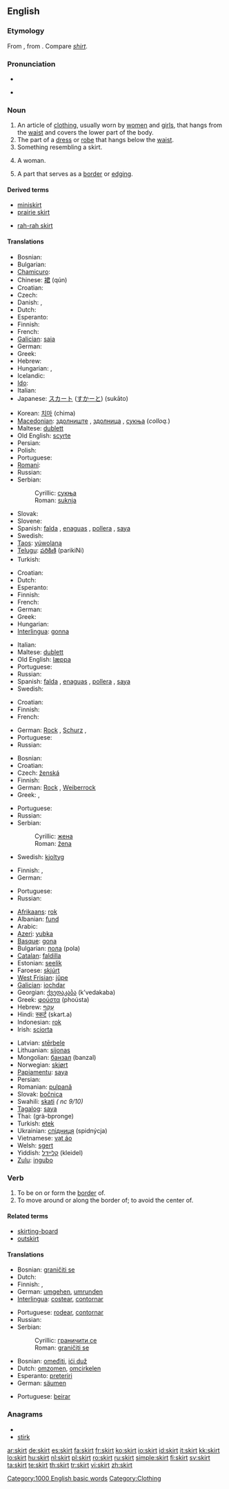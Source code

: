 {{wikipedia|Skirt}}
==English==

===Etymology===
From {{etyl|non|en}} {{term|skyrta|lang=non}}, from {{proto|Germanic|skurtijon|lang=en}}. Compare ''[[shirt]]''.

===Pronunciation===
* {{audio|en-us-skirt.ogg|Audio (US)}}
* {{audio|En-uk-skirt.ogg|Audio (UK)}}
*: {{rhymes|ɜː(r)t}}

===Noun===
{{en-noun}}

# An article of [[clothing]], usually worn by [[woman|women]] and [[girl]]s, that hangs from the [[waist]] and covers the lower part of the body.
# The part of a [[dress]] or [[robe]] that hangs below the [[waist]].
# Something resembling a skirt.
# {{slang}} A woman.
# A part that serves as a [[border]] or [[edging]].

====Derived terms====
{{top2}}
* [[miniskirt]]
* [[prairie skirt]]
{{mid2}}
* [[rah-rah skirt]]
{{bottom2}}

====Translations====
{{trans-top|clothing}}
* Bosnian: {{t-|bs|suknja|f}}
* Bulgarian: {{t+|bg|пола|f}}
* [[Chamicuro]]: {{tø|ccc|ita'la}}
* Chinese: [[裙]] (qún)
* Croatian: {{t+|hr|suknja|f|alt=sȕknja}}
* Czech: {{t+|cs|sukně|f}}
* Danish: {{t-|da|nederdel|c}}, {{t-|da|skørt|n}}
* Dutch: {{t+|nl|rok|m}}
* Esperanto: {{t-|eo|jupo|xs=Esperanto}}
* Finnish: {{t+|fi|hame}}
* French: {{t+|fr|jupe|f}}
* [[Galician]]: [[saia]] {{f}}
* German: {{t+|de|Rock|m}}
* Greek: {{t+|el|φούστα|f|tr=fusta}}
* Hebrew: {{t+|he|חצאית|f}}
* Hungarian: {{t+|hu|szoknya}}, {{t+|hu|alj}}
* Icelandic: {{t+|is|pils|n}}
* [[Ido]]: {{t+|io|jupo|xs=Ido}}
* Italian: {{t+|it|gonna}}
* Japanese: [[スカート]] ([[すかーと]]) (sukāto)
{{trans-mid}}
* Korean: [[치마]] (chima)
* [[Macedonian]]: [[здолниште]] {{n}}, [[здолница]] {{f}}, [[сукња]] {{f}} (''colloq.'')
* Maltese: [[dublett]] {{m}}
* Old English: [[scyrte]] {{f}}
* Persian: {{fa-Arab|[[دامن دوخت]]}}
* Polish: {{t+|pl|spódnica|f}}
* Portuguese: {{t+|pt|saia|f}}
* [[Romani]]: {{tø|rom|rotya|f}}
* Russian: {{t+|ru|юбка|f|tr=júbka}}
* Serbian:
*: Cyrillic: [[сукња#Serbian|сукња]] {{f}}
*: Roman: [[suknja#Serbian|suknja]] {{f}}
* Slovak: {{t-|sk|sukňa|f}}
* Slovene: {{t+|sl|krilo|n}}
* Spanish: [[falda]] {{f}}, [[enaguas]] {{f|p}} {{italbrac|Costa Rica|Nicaragua}}, [[pollera]] {{f}} {{italbrac|Argentina|Chile|Paraguay|Uruguay}}, [[saya]] {{f}} {{italbrac|Cuba}}
* Swedish: {{t+|sv|kjol|c}}
* [[Taos]]: [[yúwolaną]]
* [[Telugu]]: [[పరికిణి]] (parikiNi)
* Turkish: {{t+|tr|etek}}
{{trans-bottom}}

{{trans-top|part of dress}}
* Croatian: {{t+|hr|suknja|f|alt=sȕknja}}
* Dutch: {{t+|nl|rok|m}}
* Esperanto: {{t-|eo|jupo|xs=Esperanto}}
* Finnish: {{t+|fi|hame}}
* French: {{t+|fr|jupe|f}}
* German: {{t+|de|Rock|m}}
* Greek: {{t+|el|φούστα|f|tr=fusta}}
* Hungarian: {{t+|hu|alj}}
* [[Interlingua]]: [[gonna]]
{{trans-mid}}
* Italian: {{t+|it|gonna}}
* Maltese: [[dublett]] {{m}}
* Old English: [[læppa]] {{m}}
* Portuguese: {{t+|pt|saia|f}}
* Russian: {{t+|ru|юбка|f|tr=júbka}}
* Spanish: [[falda]] {{f}}, [[enaguas]] {{f|p}} {{italbrac|Costa Rica|Nicaragua}}, [[pollera]] {{f}} {{italbrac|Argentina|Chile|Paraguay|Uruguay}}, [[saya]] {{f}} {{italbrac|Cuba}}
* Swedish: {{t+|sv|kjol|c}}
{{trans-bottom}}

{{trans-top|something resembling a skirt}}
* Croatian: {{t+|hr|suknja|f|alt=sȕknja}}
* Finnish: {{t+|fi|hame}}
* French: {{t+|fr|jupe|f}}
{{trans-mid}}
* German: [[Rock]] {{m}}, [[Schurz]] {{m}},
* Portuguese: {{t+|pt|saia|f}}
* Russian: {{t+|ru|юбка|f}}
{{trans-bottom}}

{{trans-top|slang for woman}}
* Bosnian: {{t-|bs|žena|f}}
* Croatian: {{t+|hr|žena|f|alt=žèna}}
* Czech: [[ženská]] {{f}}
* Finnish: {{t+|fi|hame}}
* German: [[Rock]] {{m}}, [[Weiberrock]] {{m}}
* Greek: {{t+|el|ποδόγυρος|m|tr=podoyiros}}, {{t+|el|φουστάνι|f|tr=fustani}}
{{trans-mid}}
* Portuguese: {{t+|pt|rabo-de-saia|m}}
* Russian: {{t+|ru|юбка|f}}
* Serbian:
*: Cyrillic: [[жена#Serbian|жена]] {{f}}
*: Roman: [[žena#Serbian|žena]] {{f}}
* Swedish: [[kjoltyg]] {{n}}
{{trans-bottom}}

{{trans-top|border}}
* Finnish: {{t-|fi|reunus}},  {{t+|fi|helma}}
* German: {{t+|de|Saum|m}}
{{trans-mid}}
* Portuguese: {{t+|pt|borda|f}}
* Russian: {{t+|ru|граница|f}}
{{trans-bottom}}

{{checktrans-top|(probably for definition 1)}}
* [[Afrikaans]]: [[rok]]
* Albanian: [[fund]] {{g|Albanian}}
* Arabic: {{Arab|[[التنورة]]}} {{f}}
* [[Azeri]]: [[yubka]]
* [[Basque]]: [[gona]]
* Bulgarian: [[пола]] (pola) {{f}}
* [[Catalan]]: [[faldilla]] {{f}}
* Estonian: [[seelik]]
* Faroese: [[skjúrt]] {{g|Faroese}}
* [[West Frisian]]: [[jûpe]] {{f}}
* [[Galician]]: [[iochdar]] {{m}}
* Georgian: [[ქვედაკაბა]] (k’vedakaba)
* Greek: [[φούστα]] (phoústa) {{f}}
* Hebrew: [[עקף|עָקַף]] {{m}}
* Hindi: [[स्कर्ट]] (skart.a)
* Indonesian: [[rok]]
* Irish: [[sciorta]] {{m}}
{{trans-mid}}
* Latvian: [[stērbele]] {{g|Latvian}}
* Lithuanian: [[sijonas]]
* Mongolian: [[банзал]] (banzal)
* Norwegian: [[skjørt]]
* [[Papiamentu]]: [[saya]]
* Persian: {{fa-Arab|[[دامن دوخت]]}}
* Romanian: [[pulpană]] {{f}}
* Slovak: [[bočnica]] {{f}}
* Swahili: [[skati]] ''( nc 9/10)''
* [[Tagalog]]: [[saya]]
* Thai: {{Thai|[[กระโปรง]]}} (grà-bpronge)
* Turkish: [[etek]]
* Ukrainian: [[спідниця]] (spidnýcja) {{f}}
* Vietnamese: [[vạt áo]]
* Welsh: [[sgert]]
* Yiddish: [[קליידל]] (kleidel) {{n}}
* [[Zulu]]: [[ingubo]]
{{trans-bottom}}

===Verb===
{{en-verb}}

# To be on or form the [[border]] of.
# To move around or along the border of; to avoid the center of.

====Related terms====
* [[skirting-board]]
* [[outskirt]]

====Translations====
{{trans-top|to be on or from the border of}}
* Bosnian: [[graničiti se]]
* Dutch: {{t+|nl|begrenzen}}
* Finnish: {{t-|fi|ympäröidä}}, {{t-|fi|reunustaa}}
* German: [[umgehen]], [[umrunden]]
* [[Interlingua]]: [[costear]], [[contornar]]
{{trans-mid}}
* Portuguese: [[rodear]], [[contornar]]
* Russian: {{t|ru|ограничивать}}
* Serbian:
*: Cyrillic: [[граничити се]]
*: Roman: [[graničiti se]]
{{trans-bottom}}

{{checktrans-top}}
* Bosnian: [[omeđiti]], [[ići duž]]
* Dutch: [[omzomen]], [[omcirkelen]]
* Esperanto: [[preteriri]]
* German: [[säumen]]
{{trans-mid}}
* Portuguese: [[beirar]]
{{trans-bottom}}

===Anagrams===
* {{alphagram|ikrst}}
* [[stirk#English|stirk]]

[[Category:1000 English basic words]]
[[Category:Clothing]]

[[ar:skirt]]
[[de:skirt]]
[[es:skirt]]
[[fa:skirt]]
[[fr:skirt]]
[[ko:skirt]]
[[io:skirt]]
[[id:skirt]]
[[it:skirt]]
[[kk:skirt]]
[[lo:skirt]]
[[hu:skirt]]
[[nl:skirt]]
[[pl:skirt]]
[[ro:skirt]]
[[ru:skirt]]
[[simple:skirt]]
[[fi:skirt]]
[[sv:skirt]]
[[ta:skirt]]
[[te:skirt]]
[[th:skirt]]
[[tr:skirt]]
[[vi:skirt]]
[[zh:skirt]]